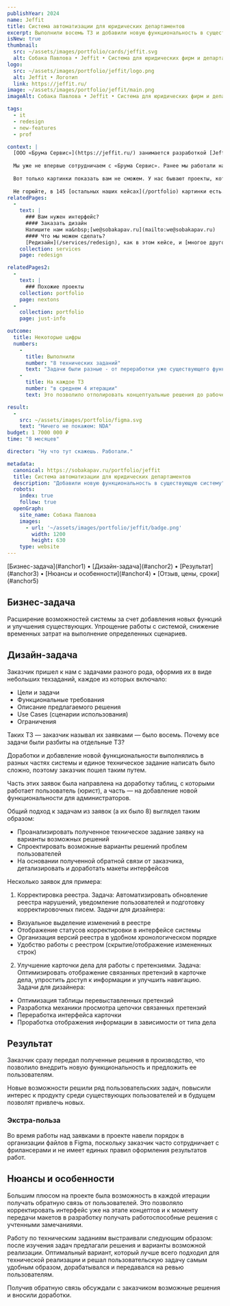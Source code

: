 ```yaml
---
publishYear: 2024
name: Jeffit
title: Система автоматизации для юридических департаментов
excerpt: Выполнили восемь ТЗ и добавили новую функциональность в существующую систему.
isNew: true
thumbnail:
  src: ~/assets/images/portfolio/cards/jeffit.svg
  alt: Собака Павлова • Jeffit • Система для юридических фирм и департаментов
logo:
  src: ~/assets/images/portfolio/jeffit/logo.png
  alt: Jeffit • Логотип
  link: https://jeffit.ru/
image: ~/assets/images/portfolio/jeffit/main.png
imageAlt: Собака Павлова • Jeffit • Система для юридических фирм и департаментов

tags:
  - it
  - redesign
  - new-features
  - prof

context: |
  [ООО «Брума Сервис»](https://jeffit.ru/) занимается разработкой [Jeffit](https://jeffit.ru/), системы для организации работы юридических департаментов в компаниях. При помощи этой системы пользователь (в частности, юрист) автоматизирует и упрощает процесс ведения дел, документов и других сопутствующих задач.
  
  Мы уже не впервые сотрудничаем с «Брума Сервис». Ранее мы работали над переносом их интерфейсов на дизайн-систему Ant, что позволило унифицировать внешний вид и повысить удобство работы с системой. В рамках того проекта мы переработали основные пользовательские сценарии, оптимизировали навигацию и адаптировали интерфейс к современным требованиям.
  
  Вот только картинки показать вам не сможем. У нас бывают проекты, которые мы ведем в Figma заказчика, под жестким NDA и в связке в командой разработки (эта услуга называется «[усиление команды разработки](/services/dev-team)». Это частая история, но по понятным причинам мы редко рассказываем о ней. Такие проекты сложно описывать, но мы попробуем.
  
  Не горюйте, в 145 [остальных наших кейсах](/portfolio) картинки есть.
relatedPages:
  -
    text: |
      ### Вам нужен интерфейс?
      #### Заказать дизайн
      Напишите нам на&nbsp;[we@sobakapav.ru](mailto:we@sobakapav.ru) 
      #### Что мы можем сделать?
      [Редизайн](/services/redesign), как в этом кейсе, и [многое другое](/services). 
    collection: services
    page: redesign

relatedPages2:
  -
    text: |
      ### Похожие проекты
    collection: portfolio
    page: nextons
  - 
    collection: portfolio
    page: just-info

outcome:
  title: Некоторые цифры
  numbers: 
    -
      title: Выполнили
      number: "8 технических заданий"
      text: "Задачи были разные - от переработки уже существующего функционала, до добавления абсолютно нового"
    -
      title: На каждое ТЗ
      number: "в среднем 4 итерации"
      text: Это позволило отполировать концептуальные решения до рабочего состояния и передать в разработку.

result:
  -
    src: ~/assets/images/portfolio/figma.svg
    text: "Ничего не покажем: NDA"
budget: 1 7000 000 ₽
time: "8 месяцев"

director: "Ну что тут скажешь. Работали."

metadata:
  canonical: https://sobakapav.ru/portfolio/jeffit
  title: Система автоматизации для юридических департаментов
  description: "Добавили новую функциональность в существующую систему"
  robots:
    index: true
    follow: true
  openGraph:
    site_name: Собака Павлова
    images:
      - url: '~/assets/images/portfolio/jeffit/badge.png'
        width: 1200
        height: 630
    type: website
---
```


<TOC>
[Бизнес-задача](#anchor1) • [Дизайн-задача](#anchor2) • [Результат](#anchor3) • [Нюансы и особенности](#anchor4) • [Отзыв, цены, сроки](#anchor5)
</TOC> 

## <a name="anchor1" />Бизнес-задача

Расширение возможностей системы за счет добавления новых функций и улучшения существующих. Упрощение работы с системой, снижение временных затрат на выполнение определенных сценариев.

## <a name="anchor2" />Дизайн-задача

Заказчик пришел к нам с задачами разного рода, оформив их в виде небольших техзаданий, каждое из которых включало:
- Цели и задачи
- Функциональные требования
- Описание предлагаемого решения
- Use Cases (сценарии использования)
- Ограничения

Таких ТЗ — заказчик называл их заявками — было восемь. Почему все задачи были разбиты на отдельные ТЗ? 

Доработки и добавление новой функциональности выполнялись в разных частях системы и единое техническое задание написать было сложно, поэтому заказчик пошел таким путем. 

Часть этих заявок была направлена на доработку таблиц, с которыми работает пользователь (юрист), а часть — на добавление новой функциональности для администраторов.

Общий подход к задачам из заявок (а их было 8) выглядел таким образом:
- Проанализировать полученное техническое задание заявку на варианты возможных решений
- Спроектировать возможные варианты решений проблем пользователей
- На основании полученной обратной связи от заказчика, детализировать и доработать макеты интерфейсов 

Несколько заявок для примера:

1. Корректировка реестра.
Задача: Автоматизировать обновление реестра нарушений, уведомление пользователей и подготовку корректировочных писем.
Задачи для дизайнера: 
- Визуальное выделение изменений в реестре
- Отображение статусов корректировки в интерфейсе системы 
- Организация версий реестра в удобном хронологическом порядке
- Удобство работы с реестром (скрытие/отображение измененных строк)

2. Улучшение карточки дела для работы с претензиями.
Задача: Оптимизировать отображение связанных претензий в карточке дела, упростить доступ к информации и улучшить навигацию.
Задачи для дизайнера: 
- Оптимизация таблицы перевыставленных претензий
- Разработка механики просмотра цепочки связанных претензий
- Переработка интерфейса карточки
- Проработка отображения информации в зависимости от типа дела

## <a name="anchor3" />Результат

Заказчик сразу передал полученные решения в производство, что позволило внедрить новую функциональность и предложить ее пользователям.

Новые возможности решили ряд пользовательских задач, повысили интерес к продукту среди существующих пользователей и в будущем позволят привлечь новых.

### Экстра-польза

Во время работы над заявками в проекте навели порядок в организации файлов в Figma, поскольку заказчик часто сотрудничает с фрилансерами и не имеет единых правил оформления результатов работ.

## <a name="anchor4" /> Нюансы и особенности

Большим плюсом на проекте была возможность в каждой итерации получать обратную связь от пользователей. Это позволяло корректировать интерфейс уже на этапе концептов и к моменту передачи макетов в разработку получать работоспособные решения с учтенными замечаниями. 

Работу по техническим заданиям выстраивали следующим образом: после изучения задач предлагали решения и варианты возможной реализации. Оптимальный вариант, который лучше всего подходил для технической реализации и решал пользовательскую задачу самым удобным образом, дорабатывался и передавался на ревью пользователям. 

Получив обратную связь обсуждали с заказчиком возможные решения и вносили доработки.

## <a name="anchor5" />

